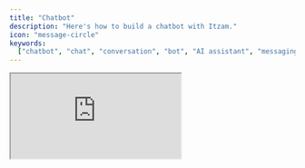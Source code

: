 ```yaml
---
title: "Chatbot"
description: "Here's how to build a chatbot with Itzam."
icon: "message-circle"
keywords:
  ["chatbot", "chat", "conversation", "bot", "AI assistant", "messaging"]
---
```


<iframe
  className="w-full aspect-video rounded-xl"
  src="https://www.youtube.com/embed/gfLG2YmzH4c"
  title="YouTube video player"
  allow="accelerometer; autoplay; clipboard-write; encrypted-media; gyroscope; picture-in-picture"
  allowFullScreen
/>

## TLDR

```ts
import Itzam from "itzam";

const itzam = new Itzam(process.env.ITZAM_API_KEY);

const workflowSlug = "turtle-chat";

// 1. Create a thread
export const createThread = async (userId: string) => {
  const thread = await itzam.threads.create({
    workflowSlug,
    // You can add more lookup keys to find the thread later
    lookupKeys: [userId],
  });

  return thread;
};

// 2. Send a message using the thread ID
export const sendMessage = async (message: string, threadId: string) => {
  const response = await itzam.streamText({
    input: message,
    threadId, // This will automatically add the older messages
  });

  return response;
};

// 3. Fetch user threads by the user ID
export const getUserThreads = async (userId: string) => {
  const threads = await itzam.threads.list(workflowSlug, {
    lookupKeys: [userId],
  });

  return threads;
};

// 4. Fetch older messages by the thread ID
export const getThreadRuns = async (threadId: string) => {
  const { runs } = await itzam.threads.getRuns(threadId);

  return runs;
};
```

## Workflow

The first thing we need to do is create a workflow. Go to the [workflows page](https://itz.am/dashboard/workflows) and click on the "New Workflow" button.

![New Workflow](/images/chatbot/new-workflow.png)

After choosing a name, a prompt and a model, now it's time to integrate it.

## Integration

Integrating a workflow is simple. First, you need to install the Itzam SDK.

```bash
npm install itzam
# or
yarn add itzam
# or
pnpm add itzam
```

Then, you can initialize the Itzam client with your API key.

```ts
import Itzam from "itzam";

const itzam = new Itzam(process.env.ITZAM_API_KEY);
```

### Sending messages

For this example, we'll create a `talkToTurtle` method that sends a message to the AI model and stream the response.

```ts
const workflowSlug = "turtle-chatbot";

export const talkToTurtle = async (message: string, threadId: string) => {
  const response = await itzam.streamText({
    input: message,
    threadId,
  });

  return response;
};
```

This is everything you need to start talking to your AI model.

### Creating threads

Threads are the conversations between the user and the AI model. To create a thread, we created a `createThread` method.

```ts
export const createThread = async (userId: string) => {
  const thread = await itzam.threads.create({
    workflowSlug,
    lookupKeys: [userId],
  });

  return thread;
};
```

Here we're adding the User ID as a lookup key to create a thread. This will allow us to fetch threads later by the user ID.

### Fetching threads

Since we're using the User ID as a lookup key, we can fetch threads in this workflow by the user ID.

```ts
export const getUserThreads = async (userId: string) => {
  const threads = await itzam.threads.list(workflowSlug, {
    lookupKeys: [userId],
  });

  return threads;
};
```

### Fetching older messages

To fetch older messages, we can use the `getRuns` method. This will return all the runs for a given thread.

```ts
export const getThreadRuns = async (threadId: string) => {
  const { runs } = await itzam.threads.getRuns(threadId);

  return runs;
};
```

The run contains the input sent by the user and the output generated by the AI model.

## Conclusion

That's it! You now have a chatbot where your users can create threads and send messages to the AI model.

You can find the complete code [here](https://github.com/itzam-ai/turtle-chat).
